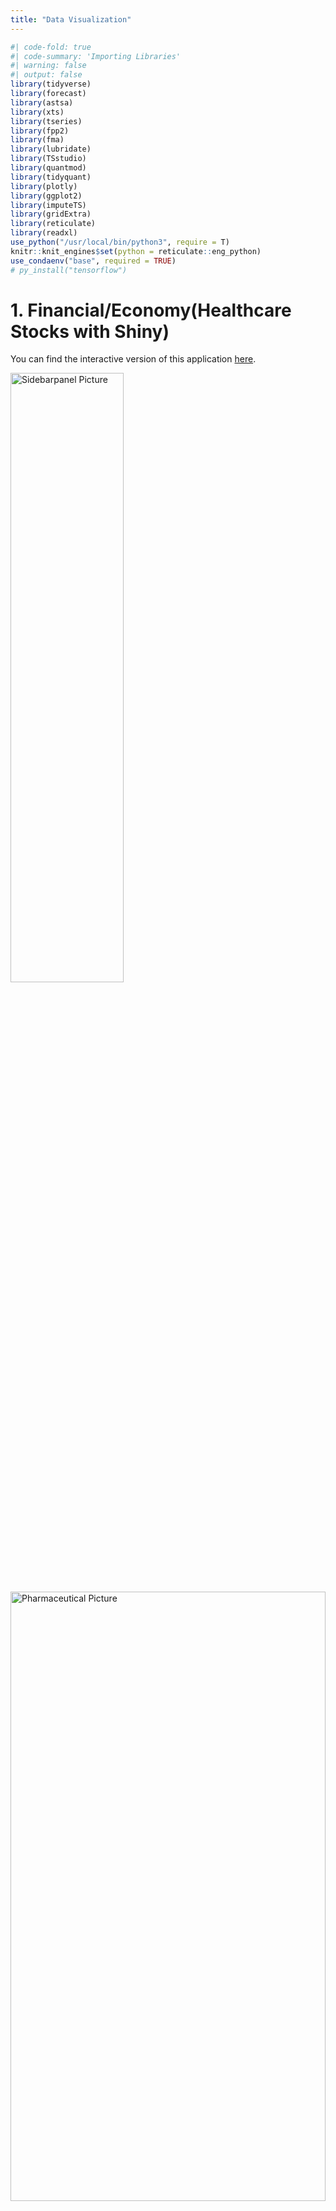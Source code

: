 ```yaml
---
title: "Data Visualization"
---
```


```r
#| code-fold: true
#| code-summary: 'Importing Libraries'
#| warning: false
#| output: false
library(tidyverse)
library(forecast)
library(astsa) 
library(xts)
library(tseries)
library(fpp2)
library(fma)
library(lubridate)
library(TSstudio)
library(quantmod)
library(tidyquant)
library(plotly)
library(ggplot2)
library(imputeTS)
library(gridExtra)
library(reticulate)
library(readxl)
use_python("/usr/local/bin/python3", require = T)
knitr::knit_engines$set(python = reticulate::eng_python)
use_condaenv("base", required = TRUE)
# py_install("tensorflow")
```

# 1. Financial/Economy(Healthcare Stocks with Shiny)

You can find the interactive version of this application [here](https://xuyetongseattle1900.shinyapps.io/Health_Stock_Price/).

<img src="images/sidebarpanel.png" alt="Sidebarpanel Picture" style="width: 60%; height: 50%; display: block; float: left; margin-right: 2000px;"/> <img src="images/Pharmaceutical.png" alt="Pharmaceutical Picture" style="width: 100%; height: 50%; display: block; float: left;"/> <img src="images/Biotechnology.png" alt="Biotechnology Picture" style="width: 100%; height: 50%; display: block; float: left;"/> <img src="images/drug.png" alt="Drug Picture" style="width: 100%; height: 50%; display: block; float: left;"/> <img src="images/smallbiotech.png" alt="Smallbiotech Picture" style="width: 100%; height: 50%; display: block; float: left;"/>

\n From the charts above, it is evident that nearly all stocks have shown an upward trajectory since 2010, despite some volatility, until they began to decline in 2020. The influence of the pandemic on these trends is also clearly noticeable. Notably, the highest stock prices belong to large pharmaceutical companies, followed by biotechnology firms. These sectors are expected to significantly influence and contribute to the national GDP.

In particular, the stock prices of MRK, PFE, and LLY have been on the rise since 2020. LLY has experienced a marked increase in its stock value in recent years, primarily due to its successful development of the GLP-1 drug, initially aimed at treating diabetes and now also marketed for weight loss. Similarly, PFE and MRNA have seen their stock prices increase following the development of the COVID-19 vaccine, reflecting their gains since 2020.

# 2. Public Health Outcomes

::: panel-tabset
## Average Life Expectancy in the US

```r
#| code-fold: true
#| warning: false

# Importing the dataset
average_life_expectancy <- read_xlsx("data/life_expectancy_7countries_2000_2022.xlsx")

# Change it to long format
average_life_expectancy <- average_life_expectancy %>% 
  pivot_longer(cols = -Year, 
               names_to = "Country", 
               values_to = "Life_Expectancy")

average_life_expectancy$Year <- as.Date(paste(average_life_expectancy$Year, "01", "01", sep = "-"), format = "%Y-%m-%d")
average_life_expectancy$Life_Expectancy <- as.double(average_life_expectancy$Life_Expectancy)

# Filter to only include the US
average_life_expectancy <- average_life_expectancy %>% 
  filter(Country == "United States")

```

```r
#| code-fold: true
#| warning: false

# Plotting the data
average_life_expectancy_plot <- ggplot(average_life_expectancy,
                                       aes(x = Year, y = Life_Expectancy)) +
  geom_line(color = 'red') +
  geom_point(color = 'red') +
  labs(title = "Average Life Expectancy in the US",
       x = "Year",
       y = "Life Expectancy(years)") +
  theme(
    axis.text = element_text(size = 11),
    axis.title = element_text(size = 11, face='bold'),
    title = element_text(size = 12, hjust = 0.5, face='bold'),
    panel.background = element_rect(fill = "white"),
    panel.grid.minor = element_line(color = "gray", linetype = "dotted"),
    panel.grid.major = element_line(color = "gray", linetype = "dotted")
  )

plotly_life <- ggplotly(average_life_expectancy_plot)
plotly_life

```

## Total Deaths of Covid-19

An interactive version of this dashboard can be found [here](https://public.tableau.com/app/profile/yetong.xu/viz/Bar_Chart_covid/1).

<img src="images/covid19_dashboard.png" alt="Covid Deaths" style="width: 100%; height: 80%; display: block; float: left; margin-right: 200px;"/>

## Deaths of Major Diseases(Cancer, Heart Disease, Diabetes)

```r
#| code-fold: true
#| warning: false

# Importing the dataset
death_cancer <- read_xlsx("data/deaths_cancer_us_1950_2019.xlsx")
death_heart <- read_xlsx("data/deaths_heart_diseases_us_1950_2019.xlsx")
death_diabetes <- read_xlsx("data/deaths_diabetes_us_1950_2019.xlsx")

# Merge these three datasets
death_major_diseases <- merge(death_cancer, death_heart, by = "Year")
death_major_diseases <- merge(death_major_diseases, death_diabetes, by = "Year")

# Change Date format
death_major_diseases$Year <- as.Date(paste(death_major_diseases$Year, "01", "01", sep = "-"), format = "%Y-%m-%d")
death_major_diseases$Death_Cancer <- as.double(death_major_diseases$Death_Cancer)
death_major_diseases$Death_Heart_Disease <- as.double(death_major_diseases$Death_Heart_Disease)
death_major_diseases$Death_Diabetes <- as.double(death_major_diseases$Death_Diabetes)

# Change it to long format

death_major_diseases <- death_major_diseases %>% 
  pivot_longer(cols = -Year, 
               names_to = "Disease", 
               values_to = "Deaths")
```

```r
#| code-fold: true
#| warning: false

# Plotting the data
death_major_diseases_plot <- ggplot(death_major_diseases, 
                                       aes(x = Year, y = Deaths, color = Disease)) +
  geom_line() +
  geom_point(color = 'purple') +
  labs(title = "Deaths of Major Diseases in the US",
       x = "Year",
       y = "Number of Deaths(per 100,000)") +
  theme(
    axis.text = element_text(size = 11),  
    axis.title = element_text(size = 11, face='bold'), 
    title = element_text(size = 12, hjust = 0.5, face='bold'),
    panel.background = element_rect(fill = "white"), 
    panel.grid.minor = element_line(color = "gray", linetype = "dotted"),
    panel.grid.major = element_line(color = "gray", linetype = "dotted")
  )

plotly_disease <- ggplotly(death_major_diseases_plot)
plotly_disease
```

## Infant Mortality Rates

```r
#| code-fold: true
#| warning: false

# Importing the dataset
infant_mortality <- read_xlsx("data/infant_mortality_rate_us_1990_2021.xlsx")

# Change Date format
infant_mortality$Year <- as.Date(paste(infant_mortality$Year, "01", "01", sep = "-"), format = "%Y-%m-%d")
infant_mortality$Infant_Mortality_Rates <- as.double(infant_mortality$Infant_Mortality_Rates)
```

```r
#| code-fold: true
#| warning: false

# Plotting the data, area plot
infant_mortality_plot <- ggplot(infant_mortality, 
                                aes(x = Year, y = Infant_Mortality_Rates)) +
  geom_area(fill = "lightblue", alpha = 0.6) +
  labs(title = "Infant Mortality Rates in the US",
       x = "Year",
       y = "Infant Deaths Number(per 1,000 live births)") +
  theme(
    axis.text = element_text(size = 11),  
    axis.title = element_text(size = 11, face='bold'), 
    title = element_text(size = 12, hjust = 0.5, face='bold'),
    panel.background = element_rect(fill = "white"), 
    panel.grid.minor = element_line(color = "gray", linetype = "dotted"),
    panel.grid.major = element_line(color = "gray", linetype = "dotted")
  )

plotly_infant_mortality <- ggplotly(infant_mortality_plot)
plotly_infant_mortality

```
:::

We can observe the public health outcomes of the United States from the graphs above. With improvements in quality of life and advances in medical technology, the average life expectancy in the U.S. has significantly increased over the past few decades, and the number of deaths due to cancer, diabetes, and heart disease has decreased. However, in 2020, there was a significant drop in the average life expectancy of Americans, from 79 to 77 years. We can speculate that this was caused by the COVID-19 pandemic. As shown by the Tableau dashboard, the United States has the highest number of COVID-19 related deaths globally. In addition, the infant mortality rate is also decreasing, but it remains an issue that warrants attention.

# 3. Healthcare Access and Utilization

::: panel-tabset
## Health Insurance Coverage

```r
#| code-fold: true
#| warning: false

# Importing the dataset
health_insurance <- read_xlsx("data/share_of_people_us_without_health_insurance_age_1997_2022.xlsx")

# Change Date format
health_insurance$Year <- as.Date(paste(health_insurance$Year, "01", "01", sep = "-"), format = "%Y-%m-%d")

# Change it to long format
health_insurance <- health_insurance %>% 
  pivot_longer(cols = -Year, 
               names_to = "Age_Group", 
               values_to = "Percentage")
```

```r
#| code-fold: true
#| warning: false

# Plotting the data， usea bar plot
health_insurance_plot <- ggplot(health_insurance, 
                                aes(x = factor(Year), y = Percentage, fill = Age_Group)) +
  geom_bar(stat = "identity", position = "dodge") +
  labs(title = "Health Insurance Uncoverage in the US",
       x = "Year",
       y = "Percentage of People without Health Insurance(%)") +
  theme(
    axis.text = element_text(size = 11),  
    axis.title = element_text(size = 11, face='bold'), 
    title = element_text(size = 12, hjust = 0.5, face='bold'),
    panel.background = element_rect(fill = "white"), 
    panel.grid.minor = element_line(color = "gray", linetype = "dotted"),
    panel.grid.major = element_line(color = "gray", linetype = "dotted")
  )+
  theme(axis.text.x = element_text(angle = 90, vjust = 0.5, hjust=1))

plotly_health_insurance <- ggplotly(health_insurance_plot)
plotly_health_insurance
```

## Emergency Room Visits

```r
#| code-fold: true
#| warning: false

# Importing the dataset
emergency_room <- read_xlsx("data/us_emergency_room_visits_1997_2019_by_age.xlsx")

# Change it to long format
emergency_room <- emergency_room %>% 
  pivot_longer(cols = -Year, 
               names_to = "Age_Group", 
               values_to = "Visits_Percent")

# Change Date format
emergency_room$Year <- as.Date(paste(emergency_room$Year, "01", "01", sep = "-"), format = "%Y-%m-%d")

```

```r
#| code-fold: true
#| warning: false

# Plotting the data， usea bar plot
emergency_room_plot <- ggplot(emergency_room, 
                              aes(x = factor(Year), y = Visits_Percent, fill = Age_Group)) +
  geom_bar(stat = "identity", position = "dodge") +
  labs(title = "Emergency Room Visits in the US",
       x = "Year",
       y = "Percentage of People Visited Emergency Room(%)") +
  theme(
    axis.text = element_text(size = 11),  
    axis.title = element_text(size = 11, face='bold'), 
    title = element_text(size = 12, hjust = 0.5, face='bold'),
    panel.background = element_rect(fill = "white"), 
    panel.grid.minor = element_line(color = "gray", linetype = "dotted"),
    panel.grid.major = element_line(color = "gray", linetype = "dotted")
  ) +
  theme(axis.text.x = element_text(angle = 90, vjust = 0.5, hjust=1))

plotly_emergency_room <- ggplotly(emergency_room_plot)
plotly_emergency_room
```
:::

The rate of health insurance uncoverage in the United States has been on a decline since 2010, possibly due to the implementation of Barack Obama's health care reforms. However, starting from 2017, the health insurance uncoverage rate began to rise slightly, which may be attributed to the policies of the Trump administration. It is noteworthy that the 18-64 age group has consistently had the highest rate of medical insurance non-coverage among all age groups. Based on the numbers of emergency room visits, those aged 65 and above have always been the group with the highest rate of emergency room visits, while the 45-64 age group has the lowest rate of emergency room visits.

# 4. Healthcare Costs

::: panel-tabset
## Costs of Prescription Drugs

```r
#| code-fold: true
#| warning: false

# Importing the dataset
prescription_drug <- read_xlsx("data/prescription_drug_expenditure_us_1960_2022.xlsx")

# Change Date format
prescription_drug$Year <- as.Date(paste(prescription_drug$Year, "01", "01", sep = "-"), format = "%Y-%m-%d")

```

```r
#| code-fold: true
#| warning: false

# Plotting the data， use bar plot
prescription_drug_plot <- ggplot(prescription_drug, 
                              aes(x = factor(Year), y = Expenditure)) +
  geom_bar(stat = "identity", position = "dodge") +
  labs(title = "Prescription Drugs Expenditure in the US",
       x = "Year",
       y = "Expenditure(billion dollars)") +
  theme(
    axis.text = element_text(size = 11),  
    axis.title = element_text(size = 11, face='bold'), 
    title = element_text(size = 12, hjust = 0.5, face='bold'),
    panel.background = element_rect(fill = "white"), 
    panel.grid.minor = element_line(color = "gray", linetype = "dotted"),
    panel.grid.major = element_line(color = "gray", linetype = "dotted")
  ) +
  theme(axis.text.x = element_text(angle = 90, vjust = 0.5, hjust=1))

plotly_prescription_drug<- ggplotly(prescription_drug_plot)
plotly_prescription_drug
```

## Costs of Drug Development

```r
#| code-fold: true
#| warning: false

# Importing the dataset
drug_development <- read_xlsx("data/pharmaceuticals_cost_of_drug_development_in_the_us_since_1975.xlsx")

```

```r
#| code-fold: true
#| warning: false

# Plotting the data， usea bar plot
drug_development_plot <- ggplot(drug_development, 
                              aes(x = factor(Year), y = Cost)) +
  geom_bar(stat = "identity", position = "dodge", fill = 'blue') +
  labs(title = "Costs of Drug Development in the US",
       x = "Year",
       y = "Cost(million dollars)") +
  theme(
    axis.text = element_text(size = 11),  
    axis.title = element_text(size = 11, face='bold'), 
    title = element_text(size = 12, hjust = 0.5, face='bold'),
    panel.background = element_rect(fill = "white"), 
    panel.grid.minor = element_line(color = "gray", linetype = "dotted"),
    panel.grid.major = element_line(color = "gray", linetype = "dotted")
  ) +
  theme(axis.text.x = element_text(angle = 90, vjust = 0.5, hjust=1))

plotly_drug_development <- ggplotly(drug_development_plot)
plotly_drug_development
```

## GDP Contribution of Healthcare Industry

*Note: You can click on the industry's name to observe the specific line. Click again, the graph will be reset.*

```r
#| code-fold: true
#| warning: false

# Importing the dataset
gdp_industry <- read_csv("data/GDP_by_Industry.csv", skip = 4) %>%
  select(-Line)

colnames(gdp_industry) <- c("Industry", "2018-Q1", "2018-Q2", "2018-Q3", "2018-Q4", "2019-Q1", "2019-Q2", "2019-Q3", "2019-Q4", "2020-Q1", "2020-Q2", "2020-Q3", "2020-Q4", "2021-Q1", "2021-Q2", "2021-Q3", "2021-Q4", "2022-Q1", "2022-Q2", "2022-Q3", "2022-Q4", "2023-Q1", "2023-Q2", "2023-Q3")

gdp_industry <- gdp_industry %>%
  filter((Industry == "Agriculture, forestry, fishing, and hunting")|
           (Industry == "Mining")|
           (Industry == "Utilities")|
           (Industry == "Construction")|
           (Industry == "Manufacturing")|
           (Industry == "Wholesale trade")|
           (Industry == "Retail trade")|
           (Industry == "Transportation and warehousing")|
           (Industry == "Information")|
           (Industry == "Finance and insurance")|
           (Industry == "Real estate and rental and leasing")|
           (Industry == "Professional, scientific, and technical services")|
           (Industry == "Management of companies and enterprises")|
           (Industry == "Administrative and waste management services")|
           (Industry == "Educational services")|
           (Industry == "Health care and social assistance")|
           (Industry == "Arts, entertainment, and recreation")|
           (Industry == "Accommodation and food services")|
           (Industry == "Other services, except government")|
           (Industry == "Federal")|
           (Industry == "State and local")
  )

## Change it to long format
gdp_industry <- gdp_industry %>%
  pivot_longer(cols = -Industry, 
               names_to = "Date", 
               values_to = "GDP")

# Change date to Date format
gdp_industry$Date <- as.yearqtr(gdp_industry$Date, format = "%Y-Q%q")

gdp_industry$Date <- as.Date(gdp_industry$Date)
gdp_industry$GDP <- as.double(gdp_industry$GDP)

gdp_industry <- gdp_industry %>%
  mutate(
    year = year(Date)
  )


# Group by year and industry

gdp_industry_group <- gdp_industry %>%
  group_by(year, Industry) %>%
  dplyr::summarize(GDP = sum(GDP)) %>%
  ungroup()
```

```r
#| code-fold: true
#| warning: false

# Plotting the data
gdp_plot <- ggplot(gdp_industry, aes(x = Date, y = GDP, color = Industry)) +
  geom_line() +
  labs(title = "GDP Contribution of Different Industries",
       x = "Year",
       y = "GDP (in billions of dollars)") +
  theme(
    axis.text = element_text(size = 11),
    axis.title = element_text(size = 11, face='bold'),
    title = element_text(size = 12, hjust = 0.5, face='bold'),
    panel.background = element_rect(fill = "white"),
    panel.grid.minor = element_line(color = "gray", linetype = "dotted"),
    panel.grid.major = element_line(color = "gray", linetype = "dotted"),
    legend.position = "bottom"
  )

plotly_gdp <- ggplotly(gdp_plot)
plotly_gdp %>%
  layout(
  legend = list(
    title = list(text = 'Industry'),
    itemclick = "toggleothers",
    itemdoubleclick = "toggle"
  )
)
```
:::

Prescription drug costs have been increasing over the years. We can also observe that after the COVID-19 pandemic, the increase in prescription drug costs has been greater than before. Meanwhile, the cost of drug development has also been increasing. In the decade from 2000 to 2010, the United States greatly increased its investment in drug development. The GDP contribution of the healthcare industry has been increasing as well, but there was a certain degree of decline in 2020 due to the pandemic. This reflects the economic impact of public health events on the entire healthcare industry. Despite a long-term trend of growth, there may be fluctuations and challenges in the short term.

This trend underlines the complex relationship between public health crises, pharmaceutical economics, and healthcare systems. The increase in prescription drug costs post-pandemic suggests that the healthcare sector is facing increasing pressures, possibly due to supply chain disruptions, increased demand for medical treatments, and the accelerated pace of pharmaceutical innovation in response to the crisis. While the infusion of investment into drug development signals a robust pipeline for new therapies and a strong response to health challenges, it also raises concerns about the sustainability of healthcare financing and the accessibility of new drugs to the general population. The slight dip in the healthcare industry's GDP contribution in 2020 may indicate a temporary retraction or reallocation of resources in the face of the pandemic's immediate impacts, yet the overarching trajectory remains one of growth, reflecting the sector's resilience and critical importance.

# 5. Health Behavior and Risk Factors

::: panel-tabset
## Number of Adult Smokers

```r
#| code-fold: true
#| warning: false

# Importing the dataset
adult_smokers <- read_xlsx("data/number_of_adult_smokers_us_1965_2021.xlsx")

# Change Date format
adult_smokers$Year <- as.Date(paste(adult_smokers$Year, "01", "01", sep = "-"), format = "%Y-%m-%d")
```

```r
#| code-fold: true
#| warning: false

# Plotting the data， use a line plot
adult_smokers_plot <- ggplot(adult_smokers, 
                              aes(x = Year, y = Number)) +
  geom_line(color = 'purple') +
  labs(title = "Number of Adult Smokers in the US",
       x = "Year",
       y = "Number of Smokers(million)") +
  scale_x_date(date_labels = "%Y", date_breaks = "1 years") +
  theme(
    axis.text = element_text(size = 11),  
    axis.title = element_text(size = 11, face='bold'), 
    title = element_text(size = 12, hjust = 0.5, face='bold'),
    panel.background = element_rect(fill = "white"), 
    panel.grid.minor = element_line(color = "gray", linetype = "dotted"),
    panel.grid.major = element_line(color = "gray", linetype = "dotted")
  ) +
  theme(axis.text.x = element_text(angle = 90, vjust = 0.5, hjust=1))

plotly_adult_smokers <- ggplotly(adult_smokers_plot)
plotly_adult_smokers

```

## Alcohol Consumption

```r
#| code-fold: true
#| warning: false

# Importing the dataset
alcohol_consumption <- read_xlsx("data/per_capita_alcohol_consumption_of_all_beverages_us_1850_2021.xlsx")

# Change Date format
alcohol_consumption$Year <- as.Date(paste(alcohol_consumption$Year, "01", "01", sep = "-"), format = "%Y-%m-%d")
```

```r
#| code-fold: true
#| warning: false

# Plotting the data， use bar plot
alcohol_consumption_plot <- ggplot(alcohol_consumption, 
                              aes(x = Year, y = Consumption)) +
  geom_bar(stat = "identity", position = "dodge", fill = 'green') +
  labs(title = "Alcohol consumption per capita from all beverages in the US",
       x = "Year",
       y = "Consumption(gallons of ethanol)") +
  scale_x_date(date_labels = "%Y", date_breaks = "5 years") +
  theme(
    axis.text = element_text(size = 11),  
    axis.title = element_text(size = 11, face='bold'), 
    title = element_text(size = 12, hjust = 0.5, face='bold'),
    panel.background = element_rect(fill = "white"), 
    panel.grid.minor = element_line(color = "gray", linetype = "dotted"),
    panel.grid.major = element_line(color = "gray", linetype = "dotted")
  ) +
  theme(axis.text.x = element_text(angle = 90, vjust = 0.5, hjust=1))

plotly_alcohol_consumption <- ggplotly(alcohol_consumption_plot)
plotly_alcohol_consumption

```
:::

Before 2009, the number of smokers in the United States showed a slight declining trend with some fluctuations. Starting from 2010, there was a sharp decline in the number of smokers. This could be attributed to the passage of **The Family Smoking Prevention and Tobacco Control Act** by the U.S. government in 2010. The act implemented regulatory measures on tobacco products, including prohibiting advertising and promotional activities for tobacco products, and requiring health warnings on tobacco product packaging. Additionally, the U.S. government imposed high taxes on tobacco products. These measures might have contributed to the decline in the number of smokers.

It can also be observed that alcohol consumption in the United States was on the rise from 1935 to 1980, peaking in 1980. During the period from 1920 to 1933, the United States implemented Alcohol Prohibition, we could speculate a sharp decrease in alcohol consumption. The enactment of Prohibition might have been due to societal concerns over alcohol consumption and moral judgments about alcohol use. After the repeal of Alcohol Prohibition, alcohol consumption showed an upward trend. It is also noted that after reaching a low point in alcohol consumption in 1998, the trend has been increasing in recent years.
